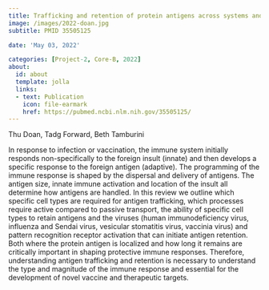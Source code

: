 ```yaml
---
title: Trafficking and retention of protein antigens across systems and immune cell types
image: /images/2022-doan.jpg
subtitle: PMID 35505125

date: 'May 03, 2022'

categories: [Project-2, Core-B, 2022]
about:
  id: about
  template: jolla
  links:
  - text: Publication
    icon: file-earmark
    href: https://pubmed.ncbi.nlm.nih.gov/35505125/
---
```


Thu Doan, Tadg Forward, Beth Tamburini

In response to infection or vaccination, the immune system initially responds non-specifically to the foreign insult (innate) and then develops a specific response to the foreign antigen (adaptive). The programming of the immune response is shaped by the dispersal and delivery of antigens. The antigen size, innate immune activation and location of the insult all determine how antigens are handled. In this review we outline which specific cell types are required for antigen trafficking, which processes require active compared to passive transport, the ability of specific cell types to retain antigens and the viruses (human immunodeficiency virus, influenza and Sendai virus, vesicular stomatitis virus, vaccinia virus) and pattern recognition receptor activation that can initiate antigen retention. Both where the protein antigen is localized and how long it remains are critically important in shaping protective immune responses. Therefore, understanding antigen trafficking and retention is necessary to understand the type and magnitude of the immune response and essential for the development of novel vaccine and therapeutic targets.
